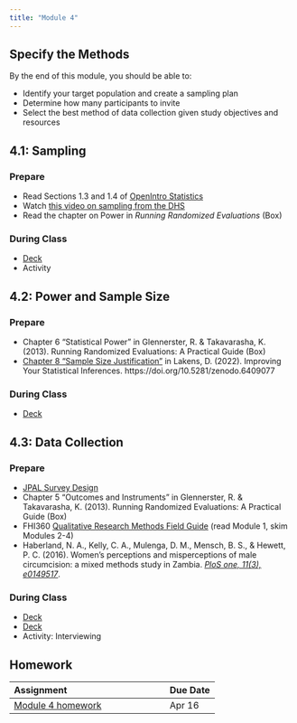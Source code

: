 ```yaml
---
title: "Module 4"
---
```


## Specify the Methods

By the end of this module, you should be able to:

* Identify your target population and create a sampling plan
* Determine how many participants to invite
* Select the best method of data collection given study objectives and resources

## 4.1: Sampling

### Prepare

* Read Sections 1.3 and 1.4 of [OpenIntro Statistics](https://www.openintro.org/redirect.php?go=os4_tablet&referrer=/stat/os4.php){target="_blank"}
* Watch [this video on sampling from the DHS](https://youtu.be/DD5npelwh80){target="_blank"}
* Read the chapter on Power in *Running Randomized Evaluations* (Box)

### During Class

* [Deck](https://drive.google.com/file/d/15B1Q6Gs23bdeqPWrix8jbooazWZVa-Tp/view?usp=sharing)
* Activity

## 4.2: Power and Sample Size

### Prepare

* Chapter 6 "Statistical Power" in Glennerster, R. & Takavarasha, K. (2013). Running Randomized Evaluations: A Practical Guide (Box)
* [Chapter 8 "Sample Size Justification"](https://lakens.github.io/statistical_inferences/08-samplesizejustification.html) in Lakens, D. (2022). Improving Your Statistical Inferences. https://doi.org/10.5281/zenodo.6409077

### During Class

* [Deck](https://drive.google.com/file/d/15B1Q6Gs23bdeqPWrix8jbooazWZVa-Tp/view?usp=sharing)

## 4.3: Data Collection

### Prepare

* [JPAL Survey Design](https://www.povertyactionlab.org/resource/survey-design)
* Chapter 5 "Outcomes and Instruments" in Glennerster, R. & Takavarasha, K. (2013). Running Randomized Evaluations: A Practical Guide (Box)
* FHI360 [Qualitative Research Methods Field Guide](https://www.fhi360.org/resource/qualitative-research-methods-data-collectors-field-guide) (read Module 1, skim Modules 2-4)
* Haberland, N. A., Kelly, C. A., Mulenga, D. M., Mensch, B. S., & Hewett, P. C. (2016). Women’s perceptions and misperceptions of male circumcision: a mixed methods study in Zambia. [*PloS one, 11(3), e0149517*](https://journals.plos.org/plosone/article?id=10.1371/journal.pone.0149517).

### During Class

* [Deck](https://drive.google.com/file/d/13byszG_4R2yhYG8xVczDeGYNr1IXv15V/view?usp=share_link)
* [Deck](https://drive.google.com/file/d/1h29_4gxk7AlYDZsfx1AOACxID7bNdW5m/view?usp=share_link)
* Activity: Interviewing

## Homework

| Assignment                    | Due Date |
|:------------------------------|:---------|
| [Module 4 homework](https://docs.google.com/document/d/1QL3fNAflkj74Cs-RKew4Xk2s-jNIzThgoDHs50nmD0U/edit?usp=sharing){target="_blank"}            | Apr 16      |



